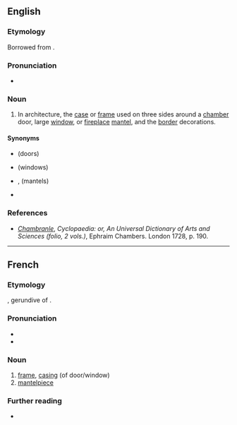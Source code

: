 ==English==
{{wikipedia}}

===Etymology===
Borrowed from {{bor|en|fr|chambranle}}.

===Pronunciation===
* {{IPA|en|/ˈʃɒmbɹɒnlə/}}

===Noun===
{{en-noun}}

# {{lb|en|architecture}} In architecture, the [[case]] or [[frame]] used on three sides around a [[chamber]] door, large [[window]], or [[fireplace]] [[mantel]], and the [[border]] decorations.

====Synonyms====
* {{l|en|door case}} (doors)
* {{l|en|window frame}} (windows)
* {{l|en|mantel}}, {{l|en|mantle-tree}} (mantels)
* {{l|en|antepagmenta}}

===References===
* ''[http://digicoll.library.wisc.edu/cgi-bin/HistSciTech/HistSciTech-idx?type=turn&entity=HistSciTech000900240344&q1=Chambranle Chambranle]'', ''Cyclopaedia: or, An Universal Dictionary of Arts and Sciences (folio, 2 vols.)'', Ephraim Chambers. London 1728, p. 190.

----

==French==

===Etymology===
{{uder|fr|la|camerandus}}, gerundive of {{m|la|camerare}}.

===Pronunciation===
* {{fr-IPA}}
* {{audio|fr|LL-Q150 (fra)-LoquaxFR-chambranle.wav|Audio}}

===Noun===
{{fr-noun|m}}

# [[frame]], [[casing]] (of door/window)
# [[mantelpiece]]

===Further reading===
* {{R:TLFi}}